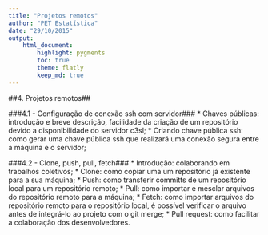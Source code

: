 ```yaml
---
title: "Projetos remotos"
author: "PET Estatística"
date: "29/10/2015"
output:
    html_document:
        highlight: pygments
        toc: true
        theme: flatly
        keep_md: true
---
```


##4. Projetos remotos##

###4.1 - Configuração de conexão ssh com servidor###
* Chaves públicas: introdução e breve descrição, facilidade da criação de um repositório devido a disponibilidade do servidor c3sl;
* Criando chave pública ssh: como gerar uma chave pública ssh que realizará uma conexão segura entre a máquina e o servidor;

###4.2 - Clone, push, pull, fetch###
* Introdução: colaborando em trabalhos coletivos;
* Clone: como copiar uma um repositório já existente para a sua máquina;
* Push: como transferir committs de um repositório local para um repositório remoto;
* Pull: como importar e mesclar arquivos do repositório remoto para a máquina;
* Fetch: como importar arquivos do repositório remoto para o repositório local, é possível verificar o arquivo antes de integrá-lo ao projeto com o git merge;
* Pull request: como facilitar a colaboração dos desenvolvedores.
